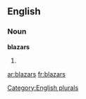 
==English==

===Noun===
'''blazars'''

# {{plural of|[[blazar]]}}

[[Category:English plurals]]

[[ar:blazars]]
[[fr:blazars]]